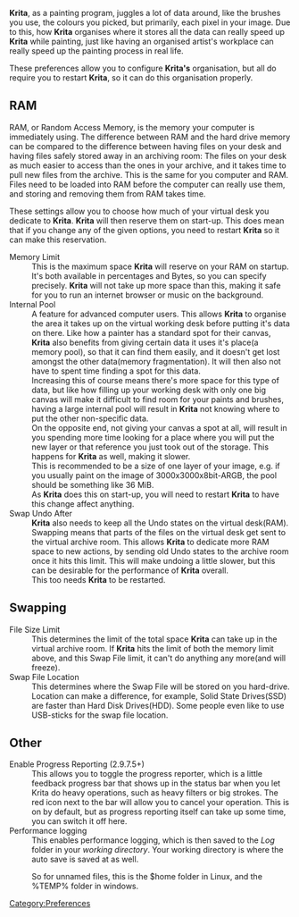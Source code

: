 '''Krita''', as a painting program, juggles a lot of data around, like the brushes you use, the colours you picked, but primarily, each pixel in your image. Due to this, how '''Krita''' organises where it stores all the data can really speed up '''Krita''' while painting, just like having an organised artist's workplace can really speed up the painting process in real life.

These preferences allow you to configure '''Krita's''' organisation, but all do require you to restart '''Krita''', so it can do this organisation properly.

==RAM==
RAM, or Random Access Memory, is the memory your computer is immediately using. The difference between RAM and the hard drive memory can be compared to the difference between having files on your desk and having files safely stored away in an archiving room: The files on your desk as much easier to access than the ones in your archive, and it takes time to pull new files from the archive. This is the same for you computer and RAM. Files need to be loaded into RAM before the computer can really use them, and storing and removing them from RAM takes time.

These settings allow you to choose how much of your virtual desk you dedicate to '''Krita'''. '''Krita''' will then reserve them on start-up. This does mean that if you change any of the given options, you need to restart '''Krita''' so it can make this reservation.

;Memory Limit
:This is the maximum space '''Krita''' will reserve on your RAM on startup. It's both available in percentages and Bytes, so you can specify precisely. '''Krita''' will not take up more space than this, making it safe for you to run an internet browser or music on the background.
;Internal Pool
:A feature for advanced computer users. This allows '''Krita''' to organise the area it takes up on the virtual working desk before putting it's data on there. Like how a painter has a standard spot for their canvas, '''Krita''' also benefits from giving certain data it uses it's place(a memory pool), so that it can find them easily, and it doesn't get lost amongst the other data(memory fragmentation). It will then also not have to spent time finding a spot for this data.
:Increasing this of course means there's more space for this type of data, but like how filling up your working desk with only one big canvas will make it difficult to find room for your paints and brushes, having a large internal pool will result in '''Krita''' not knowing where to put the other non-specific data.
:On the opposite end, not giving your canvas a spot at all, will result in you spending more time looking for a place where you will put the new layer or that reference you just took out of the storage. This happens for '''Krita''' as well, making it slower.
:This is recommended to be a size of one layer of your image, e.g. if you usually paint on the image of 3000x3000x8bit-ARGB, the pool should be something like 36 MiB.
:As '''Krita''' does this on start-up, you will need to restart '''Krita''' to have this change affect anything.
;Swap Undo After
:'''Krita''' also needs to keep all the Undo states on the virtual desk(RAM). Swapping means that parts of the files on the virtual desk get sent to the virtual archive room. This allows '''Krita''' to dedicate more RAM space to new actions, by sending old Undo states to the archive room once it hits this limit. This will make undoing a little slower, but this can be desirable for the performance of '''Krita''' overall.
:This too needs '''Krita''' to be restarted.

==Swapping==
;File Size Limit
:This determines the limit of the total space '''Krita''' can take up in the virtual archive room. If '''Krita''' hits the limit of both the memory limit above, and this Swap File limit, it can't do anything any more(and will freeze).
;Swap File Location
:This determines where the Swap File will be stored on you hard-drive. Location can make a difference, for example, Solid State Drives(SSD) are faster than Hard Disk Drives(HDD). Some people even like to use USB-sticks for the swap file location.

==Other==
;Enable Progress Reporting (2.9.7.5+)
:This allows you to toggle the progress reporter, which is a little feedback progress bar that shows up in the status bar when you let Krita do heavy operations, such as heavy filters or big strokes. The red icon next to the bar will allow you to cancel your operation. This is on by default, but as progress reporting itself can take up some time, you can switch it off here.
;Performance logging
:This enables performance logging, which is then saved to the ''Log'' folder in your ''working directory''. Your working directory is where the auto save is saved at as well.

:So for unnamed files, this is the $home folder in Linux, and the %TEMP% folder in windows.

[[Category:Preferences]]
